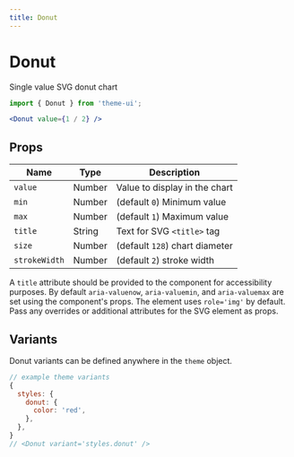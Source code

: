 ```yaml
---
title: Donut
---
```


# Donut

Single value SVG donut chart

```js
import { Donut } from 'theme-ui';
```

```jsx live=true
<Donut value={1 / 2} />
```

## Props

| Name          | Type   | Description                    |
| ------------- | ------ | ------------------------------ |
| `value`       | Number | Value to display in the chart  |
| `min`         | Number | (default `0`) Minimum value    |
| `max`         | Number | (default `1`) Maximum value    |
| `title`       | String | Text for SVG `<title>` tag     |
| `size`        | Number | (default `128`) chart diameter |
| `strokeWidth` | Number | (default `2`) stroke width     |

A `title` attribute should be provided to the component for accessibility purposes.
By default `aria-valuenow`, `aria-valuemin`, and `aria-valuemax` are set using the component's props.
The element uses `role='img'` by default.
Pass any overrides or additional attributes for the SVG element as props.

## Variants

Donut variants can be defined anywhere in the `theme` object.

```js
// example theme variants
{
  styles: {
    donut: {
      color: 'red',
    },
  },
}
// <Donut variant='styles.donut' />
```
